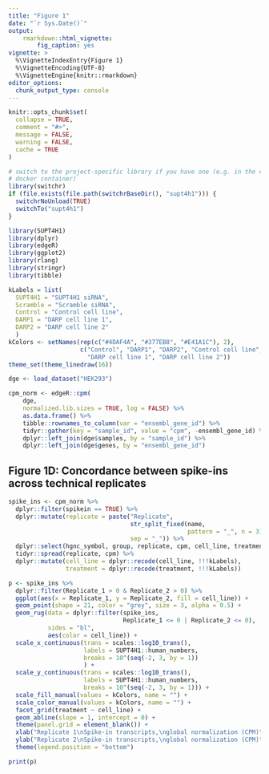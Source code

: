 ```yaml
---
title: "Figure 1"
date: "`r Sys.Date()`"
output: 
    rmarkdown::html_vignette:
        fig_caption: yes
vignette: >
  %\VignetteIndexEntry{Figure 1}
  %\VignetteEncoding{UTF-8}
  %\VignetteEngine{knitr::rmarkdown}
editor_options: 
  chunk_output_type: console
---
```


```r
knitr::opts_chunk$set(
  collapse = TRUE,
  comment = "#>", 
  message = FALSE,
  warning = FALSE,
  cache = TRUE
)
```

```r
# switch to the project-specific library if you have one (e.g. in the companion
# docker container)
library(switchr)
if (file.exists(file.path(switchrBaseDir(), "supt4h1"))) {
  switchrNoUnload(TRUE)
  switchTo("supt4h1")
}
```

```r
library(SUPT4H1)
library(dplyr)
library(edgeR)
library(ggplot2)
library(rlang)
library(stringr)
library(tibble)
```

```r
kLabels = list(
  SUPT4H1 = "SUPT4H1 siRNA", 
  Scramble = "Scramble siRNA",
  Control = "Control cell line", 
  DARP1 = "DARP cell line 1",
  DARP2 = "DARP cell line 2"
  )
kColors <- setNames(rep(c("#4DAF4A", "#377EB8", "#E41A1C"), 2),
                    c("Control", "DARP1", "DARP2", "Control cell line",
                      "DARP cell line 1", "DARP cell line 2"))
theme_set(theme_linedraw(16))
```

```r
dge <- load_dataset("HEK293")

cpm_norm <- edgeR::cpm(
    dge,
    normalized.lib.sizes = TRUE, log = FALSE) %>%
    as.data.frame() %>%
    tibble::rownames_to_column(var = "ensembl_gene_id") %>%
    tidyr::gather(key = "sample_id", value = "cpm", -ensembl_gene_id) %>%
    dplyr::left_join(dge$samples, by = "sample_id") %>%
    dplyr::left_join(dge$genes, by = "ensembl_gene_id") 
```

## Figure 1D: Concordance between spike-ins across technical replicates

```r
spike_ins <- cpm_norm %>%
  dplyr::filter(spikein == TRUE) %>%
  dplyr::mutate(replicate = paste("Replicate", 
                                  str_split_fixed(name, 
                                                  pattern = "_", n = 3)[, 3],
                                  sep = "_")) %>%
  dplyr::select(hgnc_symbol, group, replicate, cpm, cell_line, treatment) %>%
  tidyr::spread(replicate, cpm) %>%
  dplyr::mutate(cell_line = dplyr::recode(cell_line, !!!kLabels),
                treatment = dplyr::recode(treatment, !!!kLabels))

p <- spike_ins %>%
  dplyr::filter(Replicate_1 > 0 & Replicate_2 > 0) %>%
  ggplot(aes(x = Replicate_1, y = Replicate_2, fill = cell_line)) +
  geom_point(shape = 21, color = "grey", size = 3, alpha = 0.5) +
  geom_rug(data = dplyr::filter(spike_ins, 
                                Replicate_1 <= 0 | Replicate_2 <= 0),
           sides = "bl",
           aes(color = cell_line)) +
  scale_x_continuous(trans = scales::log10_trans(),
                     labels = SUPT4H1::human_numbers,
                     breaks = 10^(seq(-2, 3, by = 1))
                     ) +
  scale_y_continuous(trans = scales::log10_trans(),
                     labels = SUPT4H1::human_numbers,
                     breaks = 10^(seq(-2, 3, by = 1))) +
  scale_fill_manual(values = kColors, name = "") +
  scale_color_manual(values = kColors, name = "") +
  facet_grid(treatment ~ cell_line) +
  geom_abline(slope = 1, intercept = 0) +
  theme(panel.grid = element_blank()) + 
  xlab("Replicate 1\nSpike-in transcripts,\nglobal normalization (CPM)") +
  ylab("Replicate 2\nSpike-in transcripts,\nglobal normalization (CPM)") +
  theme(legend.position = "bottom")

print(p)
```

